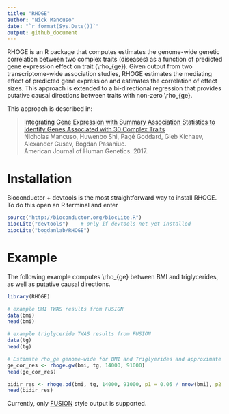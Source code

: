 ```yaml
---  
title: "RHOGE"  
author: "Nick Mancuso"  
date: "`r format(Sys.Date())`"
output: github_document
---  
```

RHOGE is an R package that computes estimates the genome-wide genetic correlation between two complex traits (diseases) as
a function of predicted gene expression effect on trait (\\rho_{ge}). Given output from two transcriptome-wide association studies,
RHOGE estimates the mediating effect of predicted gene expression and estimates the correlation of effect sizes. This approach
is extended to a bi-directional regression that provides putative causal directions between traits with non-zero \\rho_{ge}.

This approach is described in:

> [Integrating Gene Expression with Summary Association Statistics to Identify Genes Associated with 30 Complex Traits](https://doi.org/10.1016/j.ajhg.2017.01.031)\
> Nicholas Mancuso, Huwenbo Shi, Pagé Goddard, Gleb Kichaev, Alexander Gusev, Bogdan Pasaniuc.\
> American Journal of Human Genetics. 2017.

# Installation
Bioconductor + devtools is the most straightforward way to install RHOGE. To do this open an R terminal and enter
```r
source("http://bioconductor.org/biocLite.R")
biocLite("devtools")    # only if devtools not yet installed
biocLite("bogdanlab/RHOGE")
```

# Example
The following example computes \\rho_{ge} between BMI and triglycerides, as well as putative causal directions.
```r
library(RHOGE)

# example BMI TWAS results from FUSION
data(bmi)
head(bmi)

# example triglyceride TWAS results from FUSION
data(tg)
head(tg)

# Estimate rho_ge genome-wide for BMI and Triglyerides and approximate sample sizes
ge_cor_res <- rhoge.gw(bmi, tg, 14000, 91000)
head(ge_cor_res)

bidir_res <- rhoge.bd(bmi, tg, 14000, 91000, p1 = 0.05 / nrow(bmi), p2 = 0.05 / nrow(tg))
head(bidir_res)
```

Currently, only [FUSION](https://github.com/gusevlab/fusion_twas) style output is supported.
